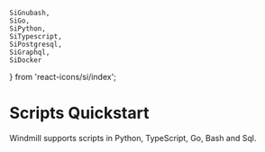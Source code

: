 	SiGnubash,
	SiGo,
	SiPython,
	SiTypescript,
	SiPostgresql,
	SiGraphql,
	SiDocker
} from 'react-icons/si/index';

# Scripts Quickstart

Windmill supports scripts in Python, TypeScript, Go, Bash and Sql.

<div class="grid grid-cols-2 gap-6 mb-4">
	<DocCard
		title="Typescript (Deno, Bun, Node.js)"
		description="Write your first Windmill script in Typescript."
		href="/docs/getting_started/scripts_quickstart/typescript"
		Icon={SiTypescript}
	/>
	<DocCard
		title="Python"
		description="Write your first Windmill script in Python."
		href="/docs/getting_started/scripts_quickstart/python"
		Icon={SiPython}
	/>
	<DocCard
		title="Bash / Powershell"
		description="Write your first Windmill script in Bash / Powershell."
		href="/docs/getting_started/scripts_quickstart/bash"
		Icon={SiGnubash}
	/>
	<DocCard
		title="Go"
		description="Write your first Windmill script in Go."
		href="/docs/getting_started/scripts_quickstart/go"
		Icon={SiGo}
	/>
	<DocCard
		title="PostgreSQL, MySQL, MSSQL, BigQuery, Snowflake"
		description="Write your first Windmill script in PostgreSQL, MySQL, BigQuery or Snowflake SQL."
		href="/docs/getting_started/scripts_quickstart/sql"
		Icon={SiPostgresql}
	/>
	<DocCard
		title="Rest / GraphQL"
		description="Write your first Windmill script in Rest / GraphQL."
		href="/docs/getting_started/scripts_quickstart/rest_graphql"
		Icon={SiGraphql}
	/>
	<DocCard
		title="Docker"
		description="Windmill supports running any docker container through its Bash support."
		href="/docs/getting_started/scripts_quickstart/docker"
		Icon={SiDocker}
	/>
</div>
